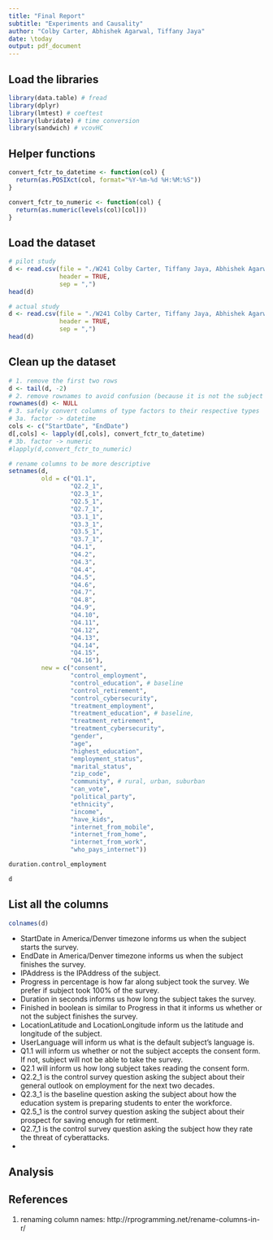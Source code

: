 ```yaml
---
title: "Final Report"
subtitle: "Experiments and Causality"
author: "Colby Carter, Abhishek Agarwal, Tiffany Jaya"
date: \today
output: pdf_document
---
```


## Load the libraries

```r
library(data.table) # fread
library(dplyr)
library(lmtest) # coeftest
library(lubridate) # time conversion
library(sandwich) # vcovHC
```

## Helper functions

```r
convert_fctr_to_datetime <- function(col) {
  return(as.POSIXct(col, format="%Y-%m-%d %H:%M:%S"))
}

convert_fctr_to_numeric <- function(col) {
  return(as.numeric(levels(col)[col]))
}

```

## Load the dataset

```r
# pilot study
d <- read.csv(file = "./W241 Colby Carter, Tiffany Jaya, Abhishek Agarwal_April 5, 2018_00.27.csv",
              header = TRUE, 
              sep = ",")
head(d)
```

```r
# actual study
d <- read.csv(file = "./W241 Colby Carter, Tiffany Jaya, Abhishek Agarwal_April 12, 2018_09.41.csv",
              header = TRUE, 
              sep = ",")
head(d)
```

## Clean up the dataset

```r
# 1. remove the first two rows
d <- tail(d, -2)
# 2. remove rownames to avoid confusion (because it is not the subject's id)
rownames(d) <- NULL
# 3. safely convert columns of type factors to their respective types
# 3a. factor -> datetime
cols <- c("StartDate", "EndDate")
d[,cols] <- lapply(d[,cols], convert_fctr_to_datetime)
# 3b. factor -> numeric
#lapply(d,convert_fctr_to_numeric)
```

```r
# rename columns to be more descriptive
setnames(d, 
         old = c("Q1.1", 
                 "Q2.2_1",
                 "Q2.3_1",
                 "Q2.5_1",
                 "Q2.7_1",
                 "Q3.1_1", 
                 "Q3.3_1",
                 "Q3.5_1",
                 "Q3.7_1",
                 "Q4.1",
                 "Q4.2",
                 "Q4.3",
                 "Q4.4",
                 "Q4.5",
                 "Q4.6",
                 "Q4.7",
                 "Q4.8",
                 "Q4.9",
                 "Q4.10",
                 "Q4.11",
                 "Q4.12",
                 "Q4.13",
                 "Q4.14",
                 "Q4.15",
                 "Q4.16"),
         new = c("consent", 
                 "control_employment",
                 "control_education", # baseline
                 "control_retirement",
                 "control_cybersecurity",
                 "treatment_employment",
                 "treatment_education", # baseline,
                 "treatment_retirement",
                 "treatment_cybersecurity",
                 "gender",
                 "age",
                 "highest_education",
                 "employment_status",
                 "marital_status",
                 "zip_code",
                 "community", # rural, urban, suburban
                 "can_vote",
                 "political_party",
                 "ethnicity",
                 "income",
                 "have_kids",
                 "internet_from_mobile",
                 "internet_from_home",
                 "internet_from_work",
                 "who_pays_internet"))
```

```r
duration.control_employment
```


```r
d
```


## List all the columns

```r
colnames(d)
```

* StartDate in America/Denver timezone informs us when the subject starts the survey.
* EndDate in America/Denver timezone informs us when the subject finishes the survey.
* IPAddress is the IPAddress of the subject.
* Progress in percentage is how far along subject took the survey. We prefer if subject took 100% of the survey.
* Duration in seconds informs us how long the subject takes the survey.
* Finished in boolean is similar to Progress in that it informs us whether or not the subject finishes the survey.
* LocationLatitude and LocationLongitude inform us the latitude and longitude of the subject.
* UserLanguage will inform us what is the default subject's language is.
* Q1.1 will inform us whether or not the subject accepts the consent form. If not, subject will not be able to take the survey.
* Q2.1 will inform us how long subject takes reading the consent form.
* Q2.2_1 is the control survey question asking the subject about their general outlook on employment for the next two decades. 
* Q2.3_1 is the baseline question asking the subject about how the education system is preparing students to enter the workforce.
* Q2.5_1 is the control survey question asking the subject about their prospect for saving enough for retirment.
* Q2.7_1 is the control survey question asking the subject how they rate the threat of cyberattacks.
* 

## Analysis


## References

1. renaming column names: http://rprogramming.net/rename-columns-in-r/ 


